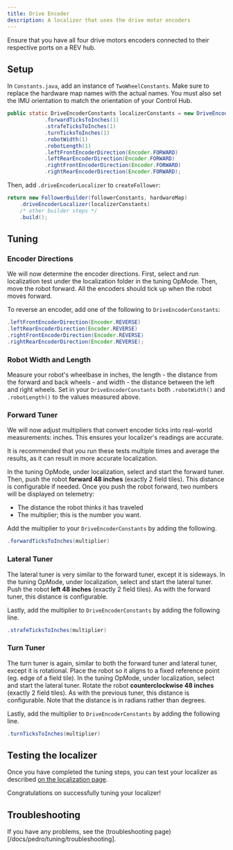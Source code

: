 ```yaml
---
title: Drive Encoder
description: A localizer that uses the drive motor encoders
---
```


<Callout title="Prerequisites" type="info">
  Ensure that you have all four drive motors encoders connected to their respective ports on
  a REV hub.
</Callout>

## Setup

In `Constants.java`, add an instance of `TwoWheelConstants`. Make sure to
replace the hardware map names with the actual names. You must also set the
IMU orientation to match the orientation of your Control Hub.

```java title="Constants.java"
public static DriveEncoderConstants localizerConstants = new DriveEncoderConstants()
            .forwardTicksToInches(1)
            .strafeTicksToInches(1)
            .turnTicksToInches(1)
            .robotWidth(1)
            .robotLength(1)
            .leftFrontEncoderDirection(Encoder.FORWARD)
            .leftRearEncoderDirection(Encoder.FORWARD)
            .rightFrontEncoderDirection(Encoder.FORWARD)
            .rightRearEncoderDirection(Encoder.FORWARD);
```

Then, add `.driveEncoderLocalizer` to `createFollower`:

```java title="Constants.java"
return new FollowerBuilder(followerConstants, hardwareMap)
    .driveEncoderLocalizer(localizerConstants)
    /* other builder steps */
    .build();
```

## Tuning

### Encoder Directions

We will now determine the encoder directions. First, select and run
localization test under the localization folder in the tuning OpMode. Then,
move the robot forward. All the encoders should tick up when the robot moves
forward.

To reverse an encoder, add one of the following to `DriveEncoderConstants`:

```java title="Constants.java"
.leftFrontEncoderDirection(Encoder.REVERSE)
.leftRearEncoderDirection(Encoder.REVERSE)
.rightFrontEncoderDirection(Encoder.REVERSE)
.rightRearEncoderDirection(Encoder.REVERSE);
```

### Robot Width and Length

Measure your robot's wheelbase in inches, the length - the distance from the 
forward and back wheels - and width - the distance between the left and right wheels.
Set in your `DriveEncoderConstants` both `.robotWidth()` and `.robotLength()` to the
values measured above.

### Forward Tuner

We will now adjust multipliers that convert encoder ticks into real-world
measurements: inches. This ensures your localizer's readings are accurate.

<Callout title="Tip" type="info">
  It is recommended that you run these tests multiple times and average the results, 
  as it can result in more accurate localization.
</Callout>


In the tuning OpMode, under localization, select and start the forward tuner.
Then, push the robot **forward 48 inches** (exactly 2 field tiles). This
distance is configurable if needed. Once you push the robot forward, two
numbers will be displayed on telemetry:

- The distance the robot thinks it has traveled
- The multiplier; this is the number you want.

Add the multiplier to your `DriveEncoderConstants` by adding the following.

```java title="Constants.java"
.forwardTicksToInches(multiplier)
```

### Lateral Tuner

The lateral tuner is very similar to the forward tuner, except it is
sideways. In the tuning OpMode, under localization, select and start the
lateral tuner. Push the robot **left 48 inches** (exactly 2 field tiles). As
with the forward tuner, this distance is configurable.

Lastly, add the multiplier to `DriveEncoderConstants` by adding the following line.

```java title="Constants.java"
.strafeTicksToInches(multiplier)
```

### Turn Tuner

The turn tuner is again, similar to both the forward tuner and lateral tuner, except it is
rotational. Place the robot so it aligns to a fixed reference point (eg. edge of a field tile). 
In the tuning OpMode, under localization, select and start the
lateral tuner. Rotate the robot **counterclockwise 48 inches** (exactly 2 field tiles). As
with the previous tuner, this distance is configurable. Note that the distance is in radians
rather than degrees.

Lastly, add the multiplier to `DriveEncoderConstants` by adding the following line.

```java title="Constants.java"
.turnTicksToInches(multiplier)
```

## Testing the localizer

Once you have completed the tuning steps, you can test your localizer as
described
[on the localization page](/docs/pedro/tuning/localization#localization-test).

Congratulations on successfully tuning your localizer!

## Troubleshooting

If you have any problems, see the (troubleshooting page)[/docs/pedro/tuning/troubleshooting].